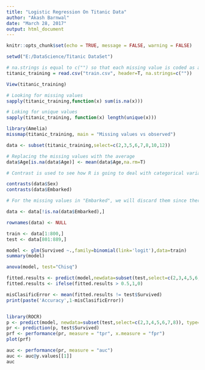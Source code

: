 ---
title: "Logistic Regression On Titanic Data"
author: "Akash Barnwal"
date: "March 28, 2017"
output: html_document
---

```{r setup, include=FALSE}
knitr::opts_chunk$set(echo = TRUE, message = FALSE, warning = FALSE)
```



```{r}
setwd("E:/DataScience/Titanic DataSet")

# na.strings is equal to c("") so that each missing value is coded as a NA
titanic_training = read.csv("train.csv", header=T, na.strings=c(""))

View(titanic_training)

# Looking for missing values
sapply(titanic_training,function(x) sum(is.na(x)))

# Loking for unique values
sapply(titanic_training, function(x) length(unique(x)))

library(Amelia)
missmap(titanic_training, main = "Missing values vs observed")

data <- subset(titanic_training,select=c(2,3,5,6,7,8,10,12))

# Replacing the missing values with the average
data$Age[is.na(data$Age)] <- mean(data$Age,na.rm=T)

# Contrast is used to see how R is going to deal with categorical variables. 

contrasts(data$Sex)
contrasts(data$Embarked)

# For the missing values in "Embarked", we will discard them since there are only two missing values.

data <- data[!is.na(data$Embarked),]

rownames(data) <- NULL

train <- data[1:800,]
test <- data[801:889,]

model <- glm(Survived ~.,family=binomial(link='logit'),data=train)
summary(model)

anova(model, test="Chisq")

fitted.results <- predict(model,newdata=subset(test,select=c(2,3,4,5,6,7,8)),type='response')
fitted.results <- ifelse(fitted.results > 0.5,1,0)

misClasificError <- mean(fitted.results != test$Survived)
print(paste('Accuracy',1-misClasificError))


library(ROCR)
p <- predict(model, newdata=subset(test,select=c(2,3,4,5,6,7,8)), type="response")
pr <- prediction(p, test$Survived)
prf <- performance(pr, measure = "tpr", x.measure = "fpr")
plot(prf)

auc <- performance(pr, measure = "auc")
auc <- auc@y.values[[1]]
auc
```


